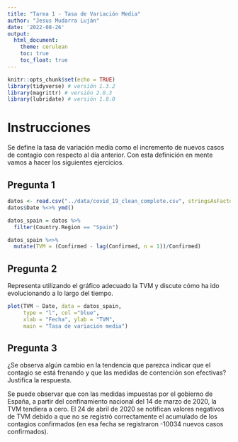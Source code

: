 ```yaml
---
title: "Tarea 1 - Tasa de Variación Media"
author: "Jesus Mudarra Luján"
date: '2022-08-26'
output:
  html_document:
    theme: cerulean
    toc: true
    toc_float: true
---
```


```r
knitr::opts_chunk$set(echo = TRUE)
library(tidyverse) # versión 1.3.2
library(magrittr) # versión 2.0.3
library(lubridate) # versión 1.8.0
```

# Instrucciones

Se define la tasa de variación media como el incremento de nuevos casos de contagio con respecto al día anterior. Con esta definición en mente vamos a hacer los siguientes ejercicios.

## Pregunta 1

```r
datos <- read.csv("../data/covid_19_clean_complete.csv", stringsAsFactors = T)
datos$Date %<>% ymd()

datos_spain = datos %>%
  filter(Country.Region == "Spain")

datos_spain %<>%
  mutate(TVM = (Confirmed - lag(Confirmed, n = 1))/Confirmed)
```

## Pregunta 2

Representa utilizando el gráfico adecuado la TVM y discute cómo ha ido evolucionando a lo largo del tiempo.

```r
plot(TVM ~ Date, data = datos_spain,
     type = "l", col ="blue", 
     xlab = "Fecha", ylab = "TVM", 
     main = "Tasa de variación media")
```

## Pregunta 3

¿Se observa algún cambio en la tendencia que parezca indicar que el contagio se está frenando y que las medidas de contención son efectivas? Justifica la respuesta.

Se puede observar que con las medidas impuestas por el gobierno de España, a partir del confinamiento nacional del 14 de marzo de 2020, la TVM tendiera a cero. El 24 de abril de 2020 se notifican valores negativos de TVM debido a que no se registró correctamente el acumulado de los contagios confirmados (en esa fecha se registraron -10034 nuevos casos confirmados).
